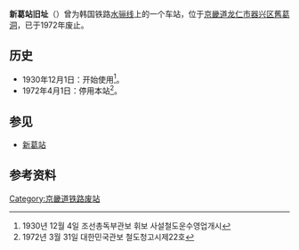 {{朝鮮半島車站資訊
|公司色 = black
|文字色 = 
|站名 = 新葛站旧址
|圖片 = 
|pxl = 
|圖片說明 =
|前一站 = [[德谷站|德谷]]
|前一站距離 =3.5
|後一站距離 =3.4
|後一站 = [[渔汀站|渔汀]]
|諺文 = 신갈역
|朝鮮漢字 = 新葛驛
|文觀部式 = Singal-yeok
|馬-賴式 = Shin'gal-yŏk
|副站名 = 
|車站編號 = 
|停站路線數 = 
|所屬公司 = [[韩国铁道公社|韩国铁道公社]]
|所屬路線 = [[水骊线|水骊线]]
|距離 = 12.5
|起點站 = [[水原站_(京畿道)|水原]]
|所在地 =[[京畿道|京畿道]][[龙仁市|龙仁市]][[器兴区|器兴区]][[舊葛洞|舊葛洞]]
|車站構造 = 地面车站
|月台配置 = 
|啟用年月日 = 1930年12月1日
|廢站年月日 = 1972年4月1日
|上下車人次 = 
|統計年度 = 
|轉車 = 
|備註 = 
|全寬備註 = 
}}

'''新葛站旧址'''（{{kor|諺=신갈역|漢=新葛驛|羅=Singal yeok|f=y}}）曾为韩国铁路[[水骊线|水骊线]]上的一个车站，位于[[京畿道|京畿道]][[龙仁市|龙仁市]][[器兴区|器兴区]][[舊葛洞|舊葛洞]]，已于1972年废止。

== 历史 ==
*1930年12月1日：开始使用<ref>1930년 12월 4일 조선총독부관보 휘보 사설철도운수영업개시</ref>。
*1972年4月1日：停用本站<ref>1972년 3월 31일 대한민국관보 철도청고시제22호</ref>。

== 参见 ==
*[[新葛站|新葛站]]

== 参考资料 ==
{{Reflist}}

{{水骊线}}
{{铁路车站小作品}}

[[Category:京畿道铁路废站|Category:京畿道铁路废站]]